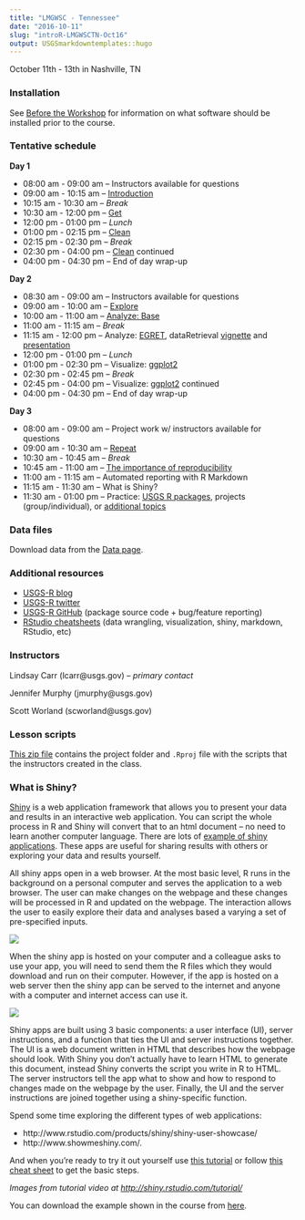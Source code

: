 ```yaml
---
title: "LMGWSC - Tennessee"
date: "2016-10-11"
slug: "introR-LMGWSCTN-Oct16"
output: USGSmarkdowntemplates::hugo
---
```


October 11th - 13th in Nashville, TN

### Installation
See [Before the Workshop](/intro-curriculum/Before) for information on what software should be installed prior to the course.

### Tentative schedule

**Day 1**

* 08:00 am - 09:00 am -- Instructors available for questions 
* 09:00 am - 10:15 am -- [Introduction](/intro-curriculum/Introduction) 
* 10:15 am - 10:30 am -- *Break*
* 10:30 am - 12:00 pm -- [Get](/intro-curriculum/Get)
* 12:00 pm - 01:00 pm -- *Lunch*
* 01:00 pm - 02:15 pm -- [Clean](/intro-curriculum/Clean)
* 02:15 pm - 02:30 pm -- *Break*
* 02:30 pm - 04:00 pm -- [Clean](/intro-curriculum/Clean) continued
* 04:00 pm - 04:30 pm -- End of day wrap-up

**Day 2**

* 08:30 am - 09:00 am -- Instructors available for questions
* 09:00 am - 10:00 am -- [Explore](/intro-curriculum/Explore)
* 10:00 am - 11:00 am -- [Analyze: Base](/intro-curriculum/Analyze)
* 11:00 am - 11:15 am -- *Break*
* 11:15 am - 12:00 pm -- Analyze: [EGRET](https://cran.r-project.org/web/packages/EGRET/EGRET.pdf), dataRetrieval [vignette](https://cran.r-project.org/web/packages/dataRetrieval/dataRetrieval.pdf) and [presentation](https://owi.usgs.gov/R/dataRetrieval.html)
* 12:00 pm - 01:00 pm -- *Lunch*
* 01:00 pm - 02:30 pm -- Visualize: [ggplot2](/intro-curriculum/ggplot2/)
* 02:30 pm - 02:45 pm -- *Break*
* 02:45 pm - 04:00 pm -- Visualize: [ggplot2](/intro-curriculum/ggplot2/) continued
* 04:00 pm - 04:30 pm -- End of day wrap-up

**Day 3**

* 08:00 am - 09:00 am -- Project work w/ instructors available for questions
* 09:00 am - 10:30 am -- [Repeat](/intro-curriculum/Reproduce/)
* 10:30 am - 10:45 am -- *Break*
* 10:45 am - 11:00 am -- [The importance of reproducibility](https://owi.usgs.gov/blog/reproducibility)
* 11:00 am - 11:15 am -- Automated reporting with R Markdown
* 11:15 am - 11:30 am -- What is Shiny?
* 11:30 am - 01:00 pm -- Practice: [USGS R packages](/intro-curriculum/USGS/), projects (group/individual), or [additional topics](/intro-curriculum/Additional/)

### Data files
Download data from the [Data page](/intro-curriculum/data/). 

### Additional resources
* [USGS-R blog](https://owi.usgs.gov/blog/tags/r)
* [USGS-R twitter](https://twitter.com/USGS_R)
* [USGS-R GitHub](https://github.com/USGS-R) (package source code + bug/feature reporting)
* [RStudio cheatsheets](https://www.rstudio.com/resources/cheatsheets/) (data wrangling, visualization, shiny, markdown, RStudio, etc)

### Instructors
Lindsay Carr (lcarr@usgs.gov) -- *primary contact*

Jennifer Murphy (jmurphy@usgs.gov)

Scott Worland (scworland@usgs.gov)

### Lesson scripts

[This zip file](https://drive.google.com/open?id=0B54YFPSk4XN8cnFBYWE4RXVlOUU) contains the project folder and `.Rproj` file with the scripts that the instructors created in the class.

### What is Shiny?

[Shiny]((http://shiny.rstudio.com/)) is a web application framework that allows you to present your data and results in an interactive web application.  You can script the whole process in R and Shiny will convert that to an html document – no need to learn another computer language.  There are lots of [example of shiny applications](www.rstudio.com/products/shiny/shiny-user-showcase/).  These apps are useful for sharing results with others or exploring your data and results yourself.  

All shiny apps open in a web browser.  At the most basic level, R runs in the background on a personal computer and serves the application to a web browser.  The user can make changes on the webpage and these changes will be processed in R and updated on the webpage.  The interaction allows the user to easily explore their data and analyses based a varying a set of pre-specified inputs.  

![](/course-specific-material/static/shiny1.png)

When the shiny app is hosted on your computer and a colleague asks to use your app, you will need to send them the R files which they would download and run on their computer.  However, if the app is hosted on a web server then the shiny app can be served to the internet and anyone with a computer and internet access can use it.

![](/course-specific-material/static/shiny2.png)

Shiny apps are built using 3 basic components: a user interface (UI), server instructions, and a function that ties the UI and server instructions together.  The UI is a web document written in HTML that describes how the webpage should look.  With Shiny you don’t actually have to learn HTML to generate this document, instead Shiny converts the script you write in R to HTML.  The server instructors tell the app what to show and how to respond to changes made on the webpage by the user.  Finally, the UI and the server instructions are joined together using a shiny-specific function.

Spend some time exploring the different types of web applications:

* http://www.rstudio.com/products/shiny/shiny-user-showcase/
* http://www.showmeshiny.com/.  

And when you’re ready to try it out yourself use [this tutorial](http://shiny.rstudio.com/tutorial/) or follow [this cheat sheet](http://shiny.rstudio.com/images/shiny-cheatsheet.pdf) to get the basic steps.

*Images from tutorial video at [http://shiny.rstudio.com/tutorial/](http://shiny.rstudio.com/tutorial/)*

You can download the example shown in the course from [here](https://drive.google.com/drive/u/1/folders/0B54YFPSk4XN8NnFjUWE3MjVVRHc).
